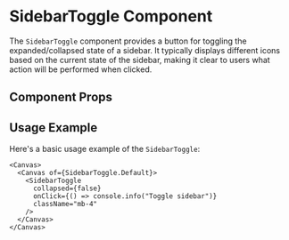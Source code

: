 

<Meta of={SidebarToggle} />

# SidebarToggle Component

The `SidebarToggle` component provides a button for toggling the expanded/collapsed state of a sidebar. It typically displays different icons based on the current state of the sidebar, making it clear to users what action will be performed when clicked.

## Component Props

<Canvas of={SidebarToggle.Default} />

<Controls />

## Usage Example

Here's a basic usage example of the `SidebarToggle`:

```tsx
<Canvas>
  <Canvas of={SidebarToggle.Default}>
    <SidebarToggle
      collapsed={false}
      onClick={() => console.info("Toggle sidebar")}
      className="mb-4"
    />
  </Canvas>
</Canvas>
``` 